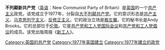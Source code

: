 {{not|大不列颠共产党|不列颠共产党}}
'''不列颠新共产党'''（[[英语|英语]]：New Communist Party of Britain）是[[英国|英国]]的一个[[共产主义|共产主义]]政党。该党成立于1977年，分裂自[[大不列颠共产党|大不列颠共产党]]。它的意识形态是[[共产主义|共产主义]]、[[马克思列宁主义|马克思列宁主义]]、[[反修正主义|反修正主义]]。它的政治立场是[[极左翼|极左翼]]。它的秘书长是Andy Brooks。它的总部位于[[伦敦|伦敦]]。它是[[共产党和工人党国际会议|共产党和工人党国际会议]]和[[共产党和工人党倡议|共产党和工人党倡议]]的成员。该党出版周报《[[新工人|新工人]]》。

{{欧洲的共产党}}

[[Category:英国的共产党|Category:英国的共产党]]
[[Category:1977年英国建立|Category:1977年英国建立]]
[[Category:1977年建立的政党|Category:1977年建立的政党]]